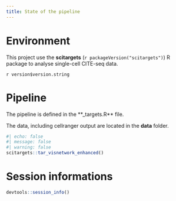 ```yaml
---
title: State of the pipeline
---
```



# Environment

This project use the **scitargets** (`r packageVersion("scitargets")`) R package to analyse single-cell CITE-seq data.

`r version$version.string`


# Pipeline

The pipeline is defined in the **_targets.R** file.

The data, including cellranger output are located in the **data** folder.

```r
#| echo: false
#| message: false
#| warning: false
scitargets::tar_visnetwork_enhanced()
```


# Session informations

```r
devtools::session_info()
```


